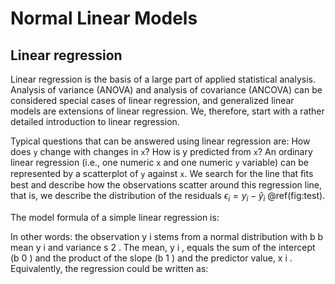 # Normal Linear Models {#lm}

## Linear regression
Linear regression is the basis of a large part of applied statistical analysis. Analysis of variance (ANOVA) and analysis of covariance (ANCOVA) can be considered special cases of linear regression, and generalized linear models are extensions of linear regression. We, therefore, start with a rather detailed introduction to linear regression.

Typical questions that can be answered using linear regression are: How does `y` change with changes in `x`? How is y predicted from `x`? An ordinary linear regression (i.e., one numeric `x` and one numeric `y` variable) can be represented by a scatterplot of `y` against `x`. We search for the line that ﬁts best and describe how the observations scatter around this regression line, that is, we describe the distribution of the residuals $\epsilon_i=y_i-\hat{y}_i$ \@ref(fig:test). 

The model formula of a simple linear regression is:

In other words: the observation y i stems from a normal distribution with b b mean y i and variance s 2 . The mean, y i , equals the sum of the intercept (b 0 ) and the product of the slope (b 1 ) and the predictor value, x i . Equivalently, the regression could be written as:

